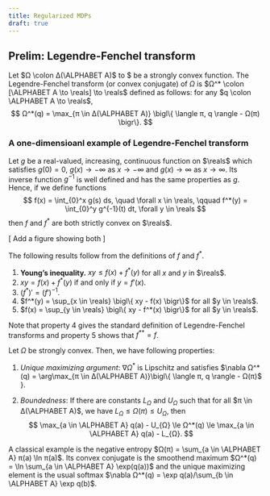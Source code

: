 ```yaml
---
title: Regularized MDPs
draft: true
---
```


## Prelim: Legendre-Fenchel transform

Let $Ω \colon Δ(\ALPHABET A)$ to \reals$ be a strongly convex function. The Legendre-Fenchel transform (or convex conjugate) of $Ω$ is $Ω^* \colon [\ALPHABET A \to \reals] \to \reals$ defined as follows: for any $q \colon \ALPHABET A \to \reals$, 
$$
  Ω^*(q) = \max_{π \in Δ(\ALPHABET A)} \bigl\{ \langle π, q \rangle - Ω(π) \bigr\}.
$$

### A one-dimensioanl example of Legendre-Fenchel transform

Let $g$ be a real-valued, increasing, continuous function on $\reals$ which satisfies $g(0) = 0$, $g(x) \to -∞$ as $x \to -∞$ and $g(x) \to ∞$ as $x \to ∞$. Its inverse function $g^{-1}$ is well defined and has the same properties as $g$. Hence, if we define functions
$$
  f(x) = \int_{0}^x g(s) ds, \quad \forall x \in \reals,
  \qquad
  f^*(y) = \int_{0}^y g^{-1}(t) dt, \forall y \in \reals
$$
then $f$ and $f^*$ are both strictly convex on $\reals$. 

[ Add a figure showing both ]

The following results follow from the definitions of $f$ and $f^*$.

:::{#thm-Legendre-Fenchel-properties}
1. **Young's inequality.** $xy \le f(x) + f^*(y)$ for all $x$ and $y$ in $\reals$. 
2. $xy = f(x) + f^*(y)$ if and only if $y = f'(x)$. 
3. $(f^*)' = (f')^{-1}$.
4. $f^*(y) = \sup_{x \in \reals} \bigl\{ xy - f(x) \bigr\}$ for all $y \in \reals$.
5. $f(x) = \sup_{y \in \reals} \bigl\{ xy - f^*(x) \bigr\}$ for all $y \in \reals$.
:::

Note that property 4 gives the standard definition of Legendre-Fenchel transforms and property 5 shows that $f^{**} = f$.

:::{#prp-Legendre-transform}
Let $Ω$ be strongly convex. Then, we have following properties:

1. *Unique maximizing argument*: $\nabla Ω^*$ is Lipschitz and satisfies $\nabla Ω^*(q) = \arg\max_{π \in Δ(\ALPHABET A)}\bigl\{ \langle π, q \rangle - Ω(π)$ \bigr\}. 

2. *Boundedness*: If there are constants $L_{Ω}$ and $U_{Ω}$ such that for all $π \in Δ(\ALPHABET A)$, we have $L_{Ω} \le Ω(π) \le U_{Ω}$, then 
   $$
      \max_{a \in \ALPHABET A} q(a) - U_{Ω} \le Ω^*(q) \le 
      \max_{a \in \ALPHABET A} q(a) - L_{Ω}.
   $$
:::


A classical example is the negative entropy $Ω(π) = \sum_{a \in \ALPHABET A} π(a) \ln π(a)$. Its convex conjugate is the smoothend maximum $Ω^*(q) = \ln \sum_{a \in \ALPHABET A} \exp(q(a))$ and the unique maximizing element is the usual softmax $\nabla Ω^*(q) = \exp q(a)/\sum_{b \in \ALPHABET A} \exp q(b)$. 

